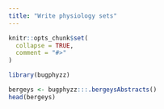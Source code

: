 ```yaml
---
title: "Write physiology sets"
---
```


```r
knitr::opts_chunk$set(
  collapse = TRUE,
  comment = "#>"
)
```

```r
library(bugphyzz)
```

```r
bergeys <- bugphyzz:::.bergeysAbstracts()
head(bergeys)
```

